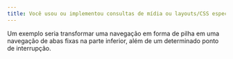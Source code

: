 ```yaml
---
title: Você usou ou implementou consultas de mídia ou layouts/CSS específicos para dispositivos móveis?
---
```


Um exemplo seria transformar uma navegação em forma de pilha em uma navegação de abas fixas na parte inferior, além de um determinado ponto de interrupção.

